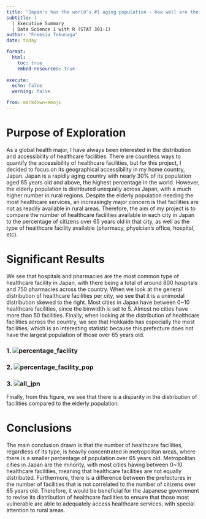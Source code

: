 ```yaml
---
title: "Japan's has the world's #1 aging population - how well are their healthcare facilities distributed to meet their needs?"
subtitle: |
  | Executive Summary
  | Data Science 1 with R (STAT 301-1)
author: "Freesia Tokunaga"
date: today

format:
  html:
    toc: true
    embed-resources: true
    
execute:
  echo: false
  warning: false

from: markdown+emoji 
---
```


# Purpose of Exploration
 As a global health major, I have always been interested in the distribution and accessibility of healthcare facilities. There are countless ways to quantify the accessibility of healthcare facilities, but for this project, I decided to focus on its geographical accessibility in my home country, Japan. Japan is a rapidly aging country with nearly 30% of its population aged 65 years old and above, the highest percentage in the world. However, the elderly population is distributed unequally across Japan, with a much higher number in rural regions. Despite the elderly population needing the most healthcare services, an increasingly major concern is that facilities are not as readily available in rural areas. Therefore, the aim of my project is to compare the number of healthcare facilities available in each city in Japan to the percentage of citizens over 65 years old in that city, as well as the type of healthcare facility available (pharmacy, physician's office, hospital, etc). 

# Significant Results
We see that hospitals and pharmacies are the most common type of healthcare facility in Japan, with there being a total of around 800 hospitals and 750 pharmacies across the country. When we look at the general distribution of healthcare facilities per city, we see that it is a unimodal distribution skewed to the right. Most cities in Japan have between 0~10 healthcare facilities, since the binwidth is set to 5. Almost no cities have more than 50 facilities. Finally, when looking at the distribution of healthcare facilities across the country, we see that Hokkaido has especially the most facilities, which is an interesting statistic because this prefecture does not have the largest population of those over 65 years old. 

### 1. ![percentage_facility](figures/percentage_no_facility.png)

### 2. ![percentage_facility_pop](figures/no_facility_vs_pop.png)

### 3. ![all_jpn](figures/all_jpn.png)

Finally, from this figure, we see that there is a disparity in the distribution of facilities compared to the elderly population.

# Conclusions
  The main conclusion drawn is that the number of healthcare facilities, regardless of its type, is heavily concentrated in metropolitan areas, where there is a smaller percentage of population over 65 years old. Metropolitan cities in Japan are the minority, with most cities having between 0~10 healthcare facilities, meaning that healthcare facilities are not equally distributed. Furthermore, there is a difference between the prefectures in the number of facilities that is not correlated to the number of citizens over 65 years old. Therefore, it would be beneficial for the Japanese government to revise its distribution of healthcare facilities to ensure that those most vulnerable are able to adequately access healthcare services, with special attention to rural areas. 
